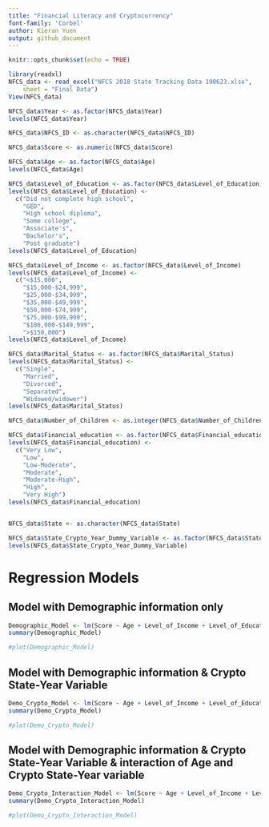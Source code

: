 ```yaml
---
title: "Financial Literacy and Cryptocurrency"
font-family: 'Corbel'
author: Kieran Yuen
output: github_document
---
```


```r
knitr::opts_chunk$set(echo = TRUE)
```

```r
library(readxl)
NFCS_data <- read_excel("NFCS 2018 State Tracking Data 190623.xlsx", 
    sheet = "Final Data")
View(NFCS_data)
```

```r
NFCS_data$Year <- as.factor(NFCS_data$Year)
levels(NFCS_data$Year)

NFCS_data$NFCS_ID <- as.character(NFCS_data$NFCS_ID)

NFCS_data$Score <- as.numeric(NFCS_data$Score)

NFCS_data$Age <- as.factor(NFCS_data$Age)
levels(NFCS_data$Age)

NFCS_data$Level_of_Education <- as.factor(NFCS_data$Level_of_Education)
levels(NFCS_data$Level_of_Education) <-
  c("Did not complete high school",
    "GED",
    "High school diploma",
    "Some college",
    "Associate's",
    "Bachelor's",
    "Post graduate")
levels(NFCS_data$Level_of_Education)

NFCS_data$Level_of_Income <- as.factor(NFCS_data$Level_of_Income)
levels(NFCS_data$Level_of_Income) <-
  c("<$15,000",
    "$15,000-$24,999",
    "$25,000-$34,999",
    "$35,000-$49,999",
    "$50,000-$74,999",
    "$75,000-$99,999",
    "$100,000-$149,999",
    ">$150,000")
levels(NFCS_data$Level_of_Income)

NFCS_data$Marital_Status <- as.factor(NFCS_data$Marital_Status)
levels(NFCS_data$Marital_Status) <-
  c("Single",
    "Married",
    "Divorced",
    "Separated",
    "Widowed/widower")
levels(NFCS_data$Marital_Status)

NFCS_data$Number_of_Children <- as.integer(NFCS_data$Number_of_Children)

NFCS_data$Financial_education <- as.factor(NFCS_data$Financial_education)
levels(NFCS_data$Financial_education) <-
  c("Very Low",
    "Low",
    "Low-Moderate",
    "Moderate",
    "Moderate-High",
    "High",
    "Very High")
levels(NFCS_data$Financial_education)


NFCS_data$State <- as.character(NFCS_data$State)

NFCS_data$State_Crypto_Year_Dummy_Variable <- as.factor(NFCS_data$State_Crypto_Year_Dummy_Variable)
levels(NFCS_data$State_Crypto_Year_Dummy_Variable)
```

# Regression Models
## Model with Demographic information only
```r
Demographic_Model <- lm(Score ~ Age + Level_of_Income + Level_of_Education + Marital_Status + Number_of_Children, data = NFCS_data)
summary(Demographic_Model)

#plot(Demographic_Model)
```

## Model with Demographic information & Crypto State-Year Variable
```r
Demo_Crypto_Model <- lm(Score ~ Age + Level_of_Income + Level_of_Education + Marital_Status + Number_of_Children + State_Crypto_Year_Dummy_Variable, data = NFCS_data)
summary(Demo_Crypto_Model)

#plot(Demo_Crypto_Model)
```


## Model with Demographic information & Crypto State-Year Variable & interaction of Age and Crypto State-Year variable
```r
Demo_Crypto_Interaction_Model <- lm(Score ~ Age + Level_of_Income + Level_of_Education + Marital_Status + Number_of_Children + State_Crypto_Year_Dummy_Variable + Age*State_Crypto_Year_Dummy_Variable, data = NFCS_data)
summary(Demo_Crypto_Interaction_Model)

#plot(Demo_Crypto_Interaction_Model)
```


